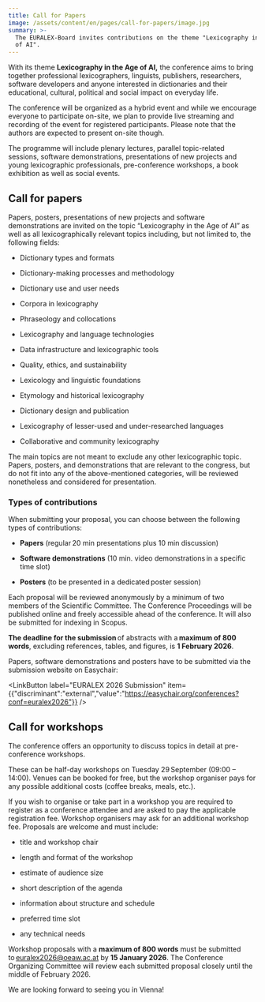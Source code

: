 ```yaml
---
title: Call for Papers
image: /assets/content/en/pages/call-for-papers/image.jpg
summary: >-
  The EURALEX-Board invites contributions on the theme "Lexicography in the age
  of AI".
---
```

With its theme **Lexicography in the Age of AI,** the conference aims to bring together professional lexicographers, linguists, publishers, researchers, software developers and anyone interested in dictionaries and their educational, cultural, political and social impact on everyday life. 

The conference will be organized as a hybrid event and while we encourage everyone to participate on-site, we plan to provide live streaming and recording of the event for registered participants. Please note that the authors are expected to present on-site though. 

The programme will include plenary lectures, parallel topic-related sessions, software demonstrations, presentations of new projects and young lexicographic professionals, pre-conference workshops, a book exhibition as well as social events. 

## Call for papers

Papers, posters, presentations of new projects and software demonstrations are invited on the topic “Lexicography in the Age of AI” as well as all lexicographically relevant topics including, but not limited to, the following fields: 

* Dictionary types and formats 

- Dictionary-making processes and methodology 

* Dictionary use and user needs  

- Corpora in lexicography  

* Phraseology and collocations  

- Lexicography and language technologies  

* Data infrastructure and lexicographic tools  

- Quality, ethics, and sustainability  

* Lexicology and linguistic foundations  

- Etymology and historical lexicography  

* Dictionary design and publication  

- Lexicography of lesser-used and under-researched languages  

* Collaborative and community lexicography 

The main topics are not meant to exclude any other lexicographic topic. Papers, posters, and demonstrations that are relevant to the congress, but do not fit into any of the above-mentioned categories, will be reviewed nonetheless and considered for presentation.  

### Types of contributions

When submitting your proposal, you can choose between the following types of contributions: 

* **Papers** (regular 20 min presentations plus 10 min discussion) 

- **Software demonstrations** (10 min. video demonstrations in a specific time slot) 

* **Posters** (to be presented in a dedicated poster session) 

Each proposal will be reviewed anonymously by a minimum of two members of the Scientific Committee. The Conference Proceedings will be published online and freely accessible ahead of the conference. It will also be submitted for indexing in Scopus. 

**The deadline for the submission** of abstracts with a **maximum of 800 words**, excluding references, tables, and figures, is **1 February 2026**.

Papers, software demonstrations and posters have to be submitted via the submission website on Easychair:

<LinkButton label="EURALEX 2026 Submission" item={{"discriminant":"external","value":"https://easychair.org/conferences?conf=euralex2026"}} />

## Call for workshops

The conference offers an opportunity to discuss topics in detail at pre-conference workshops. 

These can be half-day workshops on Tuesday 29 September (09:00 – 14:00). Venues can be booked for free, but the workshop organiser pays for any possible additional costs (coffee breaks, meals, etc.). 

If you wish to organise or take part in a workshop you are required to register as a conference attendee and are asked to pay the applicable registration fee. Workshop organisers may ask for an additional workshop fee. Proposals are welcome and must include: 

* title and workshop chair 

- length and format of the workshop 

* estimate of audience size 

- short description of the agenda 

* information about structure and schedule 

- preferred time slot 

* any technical needs 

Workshop proposals with a **maximum of 800 words** must be submitted to [euralex2026@oeaw.ac.at](mailto:euralex2026@oeaw.ac.at) by **15 January 2026**. The Conference Organizing Committee will review each submitted proposal closely until the middle of February 2026. 

We are looking forward to seeing you in Vienna! 
